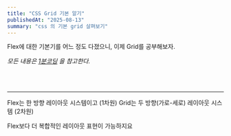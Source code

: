 ```yaml
---
title: "CSS Grid 기본 알기"
publishedAt: "2025-08-13"
summary: "css 의 기본 grid 살펴보기"
---
```


Flex에 대한 기본기를 어느 정도 다졌으니, 이제 Grid를 공부해보자.

<i>모든 내용은 [1분코딩](https://studiomeal.com/archives/533) 을 참고한다.</i>

<br />
<br />

---

Flex는 한 방향 레이아웃 시스템이고 (1차원)
Grid는 두 방향(가로-세로) 레이아웃 시스템 (2차원)

Flex보다 더 복합적인 레이아웃 표현이 가능하지요
